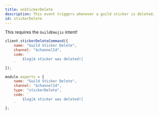 ```yaml
---
title: onStickerDelete
description: This event triggers whenever a guild sticker is deleted.
id: stickerDelete
---
```



<Aside title="Intents">

This requires the `GuildEmojis` intent!

</Aside>

<Example>

<div slot="default">

```js
client.stickerDeleteCommand({
    name: "Guild Sticker Delete",
    channel: "$channelId",
    code: `
        $log[A sticker was deleted!]
    `
});
```

</div>
<div slot="handler">

```js
module.exports = {
    name: "Guild Sticker Delete",
    channel: "$channelId",
    type: "stickerDelete",
    code: `
        $log[A sticker was deleted!]
    `
};
```

</div>
</Example>